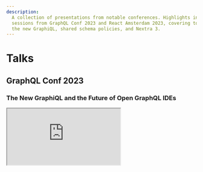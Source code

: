 ```yaml
---
description:
  A collection of presentations from notable conferences. Highlights include
  sessions from GraphQL Conf 2023 and React Amsterdam 2023, covering topics like
  the new GraphiQL, shared schema policies, and Nextra 3.
---
```


# Talks

## GraphQL Conf 2023

### The New GraphiQL and the Future of Open GraphQL IDEs

<iframe
  className="aspect-video w-full"
  src="https://youtube.com/embed/VdHHfrqQUYQ"
  title={toc[1].value}
  allow="accelerometer; autoplay; clipboard-write; encrypted-media; gyroscope; picture-in-picture; web-share"
  referrerPolicy="strict-origin-when-cross-origin"
/>

### Shared Schema Policies and Automatic Standards Across Your Company’s Teams

<iframe
  className="aspect-video w-full"
  src="https://youtube.com/embed/tjuVrOhdyGY"
  title={toc[2].value}
  allow="accelerometer; autoplay; clipboard-write; encrypted-media; gyroscope; picture-in-picture; web-share"
  referrerPolicy="strict-origin-when-cross-origin"
/>

## React Amsterdam 2023

### Nextra 3 - MDX Generation Framework with Everything You Love from Next.js

I had a chance to talk about the new major version of Nextra (v3) at
[React Amsterdam 2023](https://www.meetup.com/react-amsterdam/photos/33909425),
but unfortunately, there was no video recording.

![](./react-amsterdam.jpeg)
